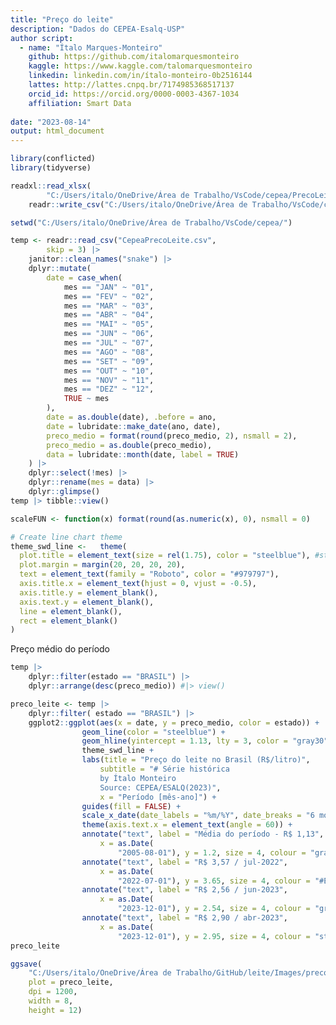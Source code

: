 ```yaml
---
title: "Preço do leite"
description: "Dados do CEPEA-Esalq-USP"
author script: 
  - name: "Ítalo Marques-Monteiro"
    github: https://github.com/italomarquesmonteiro
    kaggle: https://www.kaggle.com/talomarquesmonteiro
    linkedin: linkedin.com/in/ítalo-monteiro-0b2516144
    lattes: http://lattes.cnpq.br/7174985368517137
    orcid_id: https://orcid.org/0000-0003-4367-1034
    affiliation: Smart Data  
        
date: "2023-08-14"
output: html_document
---
```


```r
library(conflicted)
library(tidyverse)
```

```r
readxl::read_xlsx(
        "C:/Users/italo/OneDrive/Área de Trabalho/VsCode/cepea/PrecoLeite.xlsx") |>
    readr::write_csv("C:/Users/italo/OneDrive/Área de Trabalho/VsCode/cepea/CepeaPrecoLeite.csv")
```

```r
setwd("C:/Users/italo/OneDrive/Área de Trabalho/VsCode/cepea/")
```

```r
temp <- readr::read_csv("CepeaPrecoLeite.csv",
        skip = 3) |>
    janitor::clean_names("snake") |>
    dplyr::mutate(
        date = case_when(
            mes == "JAN" ~ "01",
            mes == "FEV" ~ "02",
            mes == "MAR" ~ "03",
            mes == "ABR" ~ "04",
            mes == "MAI" ~ "05",
            mes == "JUN" ~ "06",
            mes == "JUL" ~ "07",
            mes == "AGO" ~ "08",
            mes == "SET" ~ "09",
            mes == "OUT" ~ "10",
            mes == "NOV" ~ "11",
            mes == "DEZ" ~ "12",
            TRUE ~ mes
        ),
        date = as.double(date), .before = ano,
        date = lubridate::make_date(ano, date),
        preco_medio = format(round(preco_medio, 2), nsmall = 2),
        preco_medio = as.double(preco_medio), 
        data = lubridate::month(date, label = TRUE)
    ) |>
    dplyr::select(!mes) |>
    dplyr::rename(mes = data) |>
    dplyr::glimpse()
temp |> tibble::view()
```

```r
scaleFUN <- function(x) format(round(as.numeric(x), 0), nsmall = 0)

# Create line chart theme
theme_swd_line <-   theme(
  plot.title = element_text(size = rel(1.75), color = "steelblue"), #steelblue
  plot.margin = margin(20, 20, 20, 20),
  text = element_text(family = "Roboto", color = "#979797"),
  axis.title.x = element_text(hjust = 0, vjust = -0.5),
  axis.title.y = element_blank(),
  axis.text.y = element_blank(),
  line = element_blank(),
  rect = element_blank()
)
```


Preço médio do período 
```r
temp |>
    dplyr::filter(estado == "BRASIL") |>
    dplyr::arrange(desc(preco_medio)) #|> view()
```


```r
preco_leite <- temp |>
    dplyr::filter( estado == "BRASIL") |>
    ggplot2::ggplot(aes(x = date, y = preco_medio, color = estado)) +
                geom_line(color = "steelblue") +
                geom_hline(yintercept = 1.13, lty = 3, color = "gray30") +
                theme_swd_line +
                labs(title = "Preço do leite no Brasil (R$/litro)",
                    subtitle = "# Série histórica
                    by Ítalo Monteiro
                    Source: CEPEA/ESALQ(2023)",
                    x = "Período [mês-ano]") +
                guides(fill = FALSE) +
                scale_x_date(date_labels = "%m/%Y", date_breaks = "6 month") +
                theme(axis.text.x = element_text(angle = 60)) +
                annotate("text", label = "Média do período - R$ 1,13",
                    x = as.Date(
                        "2005-08-01"), y = 1.2, size = 4, colour = "gray60") +
                annotate("text", label = "R$ 3,57 / jul-2022",
                    x = as.Date(
                        "2022-07-01"), y = 3.65, size = 4, colour = "#E46726") +
                annotate("text", label = "R$ 2,56 / jun-2023",
                    x = as.Date(
                        "2023-12-01"), y = 2.54, size = 4, colour = "gray30") +
                annotate("text", label = "R$ 2,90 / abr-2023",
                    x = as.Date(
                        "2023-12-01"), y = 2.95, size = 4, colour = "steelblue")
preco_leite
```

```r
ggsave(
    "C:/Users/italo/OneDrive/Área de Trabalho/GitHub/leite/Images/preco_leite.png",
    plot = preco_leite,
    dpi = 1200,
    width = 8,
    height = 12)
```